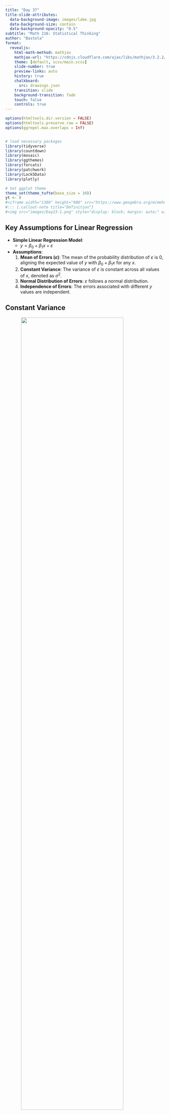 ```yaml
---
title: "Day 37"
title-slide-attributes:
  data-background-image: images/lake.jpg
  data-background-size: contain
  data-background-opacity: "0.5"
subtitle: "Math 216: Statistical Thinking"
author: "Bastola"
format:
  revealjs:
    html-math-method: mathjax
    mathjax-url: "https://cdnjs.cloudflare.com/ajax/libs/mathjax/3.2.2/MathJax.js" 
    theme: [default, scss/main.scss]
    slide-number: true
    preview-links: auto
    history: true
    chalkboard: 
      src: drawings.json
    transition: slide
    background-transition: fade    
    touch: false
    controls: true
---
```


```r
options(htmltools.dir.version = FALSE)
options(htmltools.preserve.raw = FALSE)
options(ggrepel.max.overlaps = Inf)


# load necessary packages
library(tidyverse)
library(countdown)
library(mosaic)
library(ggthemes)
library(forcats)
library(patchwork)
library(Lock5Data)
library(plotly)

# Set ggplot theme
theme_set(theme_tufte(base_size = 10))
yt <- 0
#<iframe width="1380" height="900" src="https://www.geogebra.org/m/mehn8u8s"></iframe>
#::: {.callout-note title="Definition"}
#<img src="images/Day23-1.png" style="display: block; margin: auto;" width="80%"  loading="lazy" decoding="async">
```


## Key Assumptions for Linear Regression {.font80}

::: cle7
- **Simple Linear Regression Model**:
  - $y = \beta_0 + \beta_1 x + \varepsilon$
- **Assumptions**:
  1. **Mean of Errors ($\varepsilon$)**: The mean of the probability distribution of $\varepsilon$ is 0, aligning the expected value of $y$ with $\beta_0 + \beta_1 x$ for any $x$.
  2. **Constant Variance**: The variance of $\varepsilon$ is constant across all values of $x$, denoted as $\sigma^2$.
  3. **Normal Distribution of Errors**: $\varepsilon$ follows a normal distribution.
  4. **Independence of Errors**: The errors associated with different $y$ values are independent.
:::

## Constant Variance {.font80}

<img src="images/Day37-1.png" style="display: block; margin: auto;" width="80%"  loading="lazy" decoding="async">

##

<img src="images/Day37-2.png" style="display: block; margin: auto;" width="80%"  loading="lazy" decoding="async">



## {.font80}


```r
# Define the data
x <- c(1, 2, 3, 4, 5)
y <- c(1, 1, 2, 2, 4)

# Create a dataframe
data <- data.frame(x, y)

# Fit a linear model
mod <- lm(y ~ x, data = data)
summary(mod)
```



## Interpretation of $s$, the Estimated Std. Dev. of $\varepsilon$  {.font70}

::: cle6
- **Definition**: $s$ measures typical error from predicted values in regression.
- **Calculation**: Computed as root mean squared error of residuals.

### 95% Confidence Interval

- **Expectation**: About 95% of observed $y$ values fall within $2s$ of $\hat{y}$.
- **Precision**: "2" is an estimate; use $t$-quantile for exact interval.

### Note on $t$-Quantile

- **Function**: `qt()`
- **Usage**: For precise intervals, use `qt(0.975, df = n-2)` for the $t$-value instead of 2.

:::

## Making Inferences About the Slope $\beta_1$ {.font70}

::: cle12
- **Objective**: Assess the significance of the slope $\beta_1$ to understand the contribution of $x$ in predicting $y$.
- **Statistical Test**:
  - Null Hypothesis ($H_0$): $\beta_1 = 0$ (No relationship)
  - Alternative Hypothesis ($H_a$): $\beta_1 \neq 0$ (Significant relationship)
- **Using R for Hypothesis Testing**:
  - Perform t-tests to decide whether to reject $H_0$. A significant $p$-value ($< \alpha$) indicates a meaningful contribution of $x$ to predicting $y$.
:::


## {.font80}  

<img src="images/Day37-3.png" style="display: block; margin: auto;" width="80%"  loading="lazy" decoding="async">

Graph of the straight-line model when the slope is zero, i.e., $y=\beta_0+\varepsilon$


##

<img src="images/Day37-4.png" style="display: block; margin: auto;" width="80%"  loading="lazy" decoding="async">


## Practical Steps Using R {.font80}

::: cle6
- **Conducting the Test**:
  1. Estimate $\hat{\beta}_0$ and $\hat{\beta}_1$ using the least squares method.
  2. Compute the standard error and perform a t-test to check the significance of $\hat{\beta}_1$.
  3. Interpret the results: A significant test suggests that changes in $x$ systematically relate to changes in $y$.
:::




## Hypothesis Testing {.font80}

<img src="images/Day37-5.png" style="display: block; margin: auto;" width="80%"  loading="lazy" decoding="async">

## How can we make a decision of this hypothesis test using R? {.font80}

```r
summary(mod)["coefficients"] %>% knitr::kable()
```


## Confidence Intervals {.font80}

<img src="images/Day37-6.png" style="display: block; margin: auto;" width="80%"  loading="lazy" decoding="async">


#### Confidence Intervals in R {.font80}

```r
confint(mod, level = 0.95)
```


## {.font60}


```{=html}
<iframe width="1280" height="1300" src="https://shinylive.io/r/app/#h=0&code=NobwRAdghgtgpmAXGKAHVA6ASmANGAYwHsIAXOMpMAGwEsAjAJykYE8AKAZwAtaJWAlAB0IdJiw4BzSampFSAJmEQRAYgAEAETgAzPnHUBVAJIiArrXUAeALTqd1CwBMAClElx2I9etK1S1HBuEHDUXmAAMvos6lhwkoxwnJy0JOoAgtDUrCmcQmACuN7qKU5w9CwRUKxEZqReED4+peUswaENTU3kAB6k6YlQxhCodeE9TlCkUPm46vkAomRwjOoAGuoAblCOSersxDAwUDaccKgsU3BOAoiz82AAHACcuADsCrjPAMy4jwAsfwAjO8AKzvAAMf0+ADZXo9fo8oQjgX9AW8YflCsUur1+oNhqN6vlWJNpvdFstVgBNLY7Mx7A5EI4nM4XZjkG53PAPBRQoEw3B83BAx4it4iwVA8FAiXSyUimVyqVy-5YoqNLrqKAEPwkABCdVIJHCkiIFLAAHEKCsruoXHJSOqcU0CNw4AQANb0Ig9QljfI8IgAdzipTMOzyPPyAGVuCHYklaE4I9Qo3MAGLpCIxhbYzVdN0e72+-3EsBB4MxswstgWuMJgCyRDK1HU1drrHuWZzeZ8GgAwu6vT6er4iCV48H1DAW6ESjXjnWC+p811jnx2mEXT5ZPIAPJ1InhPdOgoarW+KD0QKH0jH-KJThmaikTgAFWvgWdK58mxWFR+DA75wH0d4PhWi4SDG0xvj+l7-owgG0MBoGkOBAYoE4Tj+KkWQwVMUaFP2GTYbhJA7OotT3nU9hEKsITTpwsG0MxtAEHkv5bABUwoSBYFHphs6th2S5dgUJEYaQdGrMJ87Pp2LrKD4yjKGoWi6PoJQrIh6hyJI7EiGcjC6bY9hmBAup4ewfBEnM1FEgI6ggMUZJQNYdhwP+ZBxDqfj-jZIx1AAJGacwuSuY5mVAnAYBANYrOx7AWXQzFcKQjCcLI-iBUSwUTFMUBzLMWICMpTSsB52qxfF8CMElKWsfUzGZdl9S2SFpKFcVeCleVPi0Do7CBBAkikNw7A9E5ACEAC8ekUGNE2CE5EWXsxRCoOE77uuotX0CsVE6OoY5QBATjqJV2y7JwM5mMx6gHb4u2cLAcAYFiLoAL4um5GA6Mw8DsPu9DGdseqNPNZwAI4APo7CQkiTcRY7zT0cyVfNgjFF95XFHJbZmYMVkBWtTTUDA7CVQAfidcxueo81uewZU43jmoOSFp5VYk50rA68jsGTPiJND7DM6zK5OMdZkSy6ejSWZBMsy68BnbDUV2GrEDizo+X9TOcDq5VStGzr0vBdjK6oIkOG6tcsPa7DJt2Db1zsfUCtzIxDNM4V-2A54qOG+rU0Gy6qBVdIp663MUBJJNGNleoADUO7qB4zKw6gRB8PUTlp1xmcwLDnCzvIE3wONLaMw8FP3Gctc9rmBfp8X2e52Q7Dx5wk21076OXbXbt25yjtm87xHEHIqzzY+1wN7QABeBjzd8rdF3AWd4t3CfBwPGPD7bHsO07rApxCGCgsR1DXvOUM23nQ35I2ZuIPsACkGAKDocxfz-wgeQH3UCPE+Thx7G2IpsAAVvdaS80bAgnUNPeitd55OEXivWu19U5ty3iXHePdhp3zbPNEGYNeIkCgbAh680gRXzmNwGh8D1D0IhBvS8404DwEdnwFCOwVYrhdINfYHVSDBUrGGZMqZOCrXTpHMykcU4Z3waXeI8Au5EODoPHoFALpo0PvNUBup2AK2IqwPRtdBBzGnmgsAttPorh+kI62bNijFE5uIp8L43yfhvAYImeiVh+MCELF0otxaFRZgbaWVU5YrgVlVZWBsCD0D4E4WOl0MDcCmEfd2JizFzCfNIyMtcLaVVdsfAp-hJY+Fxu4jmglxEKTEgRN8PMgmMBcPVLuwt1ARIljEmWdh4ldESUrOcYQDbJE1guSmut8rqC1mbBZYcAB6SgXTJBdnM9gCyKkh3NnrFaGyDYDySSsi2U1VYTx2drfZ0zOA9B2QpVZ6gABU6hylOTsK8q5TlPl-OOU5AA9HtRgIZdZqRXAQKY4QYxyFQHAd+9xiC6FMTU4ACgAC6PUhAiBKlxHw+RhjkEYAQc4pAUU8jRUNMxwAgS4oePilQvUiUPAHPRRIt8IbIKILoPQBBaAUGkuwRgtwHg2Poqs+mwK8UErZZeYlYAOxHXbNDCMT51j7BjDGHoU1qVzBmfK1lF4lWxhrGqmMGqWB7FpOwXVrBBCGpKJwVgJrCVKoeKqogx1rWar2Gse1urnkSobk891zKFVmsvC-M2aqeguuAfkFlnrzVgFfmdNVrAk23I9WAYo5V6mag8U04KUAyIQx2G026gS+ZdJ6fUPpAyom1KaLE2WraXRuJUAWQcJAcJVrbJ4mSM5JlzLEqWmi4iCaiQkB0+t3S85hJXBEsREipxzrYAbcZWtJmCK6C0iQGLSBOXUBoBsTEoJsDVVwsdrZ1DBndI0IsI5fTqFYsg4cnoF6amLc49SWALLPQMGgbKsLeVGV4PwdI6BkqWHmhYI1OlDpQxQ+KkQYAvrYqAA"></iframe>
```


##


